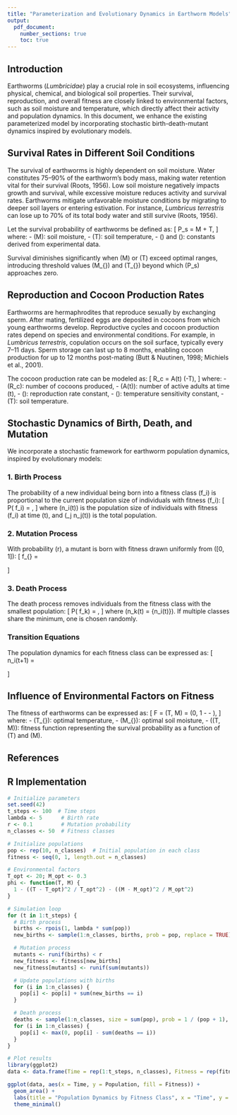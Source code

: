 ```yaml
---
title: "Parameterization and Evolutionary Dynamics in Earthworm Models"
output:
  pdf_document:
    number_sections: true
    toc: true
---
```


## Introduction

Earthworms (*Lumbricidae*) play a crucial role in soil ecosystems, influencing physical, chemical, and biological soil properties. Their survival, reproduction, and overall fitness are closely linked to environmental factors, such as soil moisture and temperature, which directly affect their activity and population dynamics. In this document, we enhance the existing parameterized model by incorporating stochastic birth-death-mutant dynamics inspired by evolutionary models.

## Survival Rates in Different Soil Conditions

The survival of earthworms is highly dependent on soil moisture. Water constitutes 75–90% of the earthworm's body mass, making water retention vital for their survival (Roots, 1956). Low soil moisture negatively impacts growth and survival, while excessive moisture reduces activity and survival rates. Earthworms mitigate unfavorable moisture conditions by migrating to deeper soil layers or entering estivation. For instance, *Lumbricus terrestris* can lose up to 70% of its total body water and still survive (Roots, 1956).

Let the survival probability of earthworms be defined as:
\[
P_s = \alpha \cdot M + \beta \cdot T,
\]
where:
- \(M\): soil moisture,
- \(T\): soil temperature,
- \(\alpha\) and \(\beta\): constants derived from experimental data.

Survival diminishes significantly when \(M\) or \(T\) exceed optimal ranges, introducing threshold values \(M_{\text{crit}}\) and \(T_{\text{crit}}\) beyond which \(P_s\) approaches zero.

## Reproduction and Cocoon Production Rates

Earthworms are hermaphrodites that reproduce sexually by exchanging sperm. After mating, fertilized eggs are deposited in cocoons from which young earthworms develop. Reproductive cycles and cocoon production rates depend on species and environmental conditions. For example, in *Lumbricus terrestris*, copulation occurs on the soil surface, typically every 7–11 days. Sperm storage can last up to 8 months, enabling cocoon production for up to 12 months post-mating (Butt & Nuutinen, 1998; Michiels et al., 2001).

The cocoon production rate can be modeled as:
\[
R_c = \gamma \cdot A(t) \cdot \exp(-\delta \cdot T),
\]
where:
- \(R_c\): number of cocoons produced,
- \(A(t)\): number of active adults at time \(t\),
- \(\gamma\): reproduction rate constant,
- \(\delta\): temperature sensitivity constant,
- \(T\): soil temperature.

## Stochastic Dynamics of Birth, Death, and Mutation

We incorporate a stochastic framework for earthworm population dynamics, inspired by evolutionary models:

### 1. **Birth Process**
The probability of a new individual being born into a fitness class \(f_i\) is proportional to the current population size of individuals with fitness \(f_i\):
\[
P(\text{birth in } f_i) = \frac{n_i(t)}{\sum_j n_j(t)},
\]
where \(n_i(t)\) is the population size of individuals with fitness \(f_i\) at time \(t\), and \(\sum_j n_j(t)\) is the total population.

### 2. **Mutation Process**
With probability \(r\), a mutant is born with fitness drawn uniformly from \([0, 1]\):
\[
f_{\text{new}} = \begin{cases} 
U[0,1], & \text{with probability } r, \\
f_{\text{parent}}, & \text{otherwise}.
\end{cases}
\]

### 3. **Death Process**
The death process removes individuals from the fitness class with the smallest population:
\[
P(\text{death in } f_k) = \frac{1}{n_k(t)},
\]
where \(n_k(t) = \min\{n_i(t)\}\). If multiple classes share the minimum, one is chosen randomly.

### Transition Equations
The population dynamics for each fitness class can be expressed as:
\[
n_i(t+1) = \begin{cases} 
n_i(t) + 1, & \text{if birth occurs in } f_i, \\
n_i(t) - 1, & \text{if death occurs in } f_i, \\
n_i(t), & \text{otherwise}.
\end{cases}
\]

## Influence of Environmental Factors on Fitness

The fitness of earthworms can be expressed as:
\[
F = \phi(T, M) = \max\left(0, 1 - \frac{(T - T_{\text{opt}})^2}{T_{\text{opt}}^2} - \frac{(M - M_{\text{opt}})^2}{M_{\text{opt}}^2}\right),
\]
where:
- \(T_{\text{opt}}\): optimal temperature,
- \(M_{\text{opt}}\): optimal soil moisture,
- \(\phi(T, M)\): fitness function representing the survival probability as a function of \(T\) and \(M\).

## References


## R Implementation

```r
# Initialize parameters
set.seed(42)
t_steps <- 100  # Time steps
lambda <- 5      # Birth rate
r <- 0.1         # Mutation probability
n_classes <- 50  # Fitness classes

# Initialize populations
pop <- rep(10, n_classes)  # Initial population in each class
fitness <- seq(0, 1, length.out = n_classes)

# Environmental factors
T_opt <- 20; M_opt <- 0.3
phi <- function(T, M) {
  1 - ((T - T_opt)^2 / T_opt^2) - ((M - M_opt)^2 / M_opt^2)
}

# Simulation loop
for (t in 1:t_steps) {
  # Birth process
  births <- rpois(1, lambda * sum(pop))
  new_births <- sample(1:n_classes, births, prob = pop, replace = TRUE)

  # Mutation process
  mutants <- runif(births) < r
  new_fitness <- fitness[new_births]
  new_fitness[mutants] <- runif(sum(mutants))

  # Update populations with births
  for (i in 1:n_classes) {
    pop[i] <- pop[i] + sum(new_births == i)
  }

  # Death process
  deaths <- sample(1:n_classes, size = sum(pop), prob = 1 / (pop + 1), replace = TRUE)
  for (i in 1:n_classes) {
    pop[i] <- max(0, pop[i] - sum(deaths == i))
  }
}

# Plot results
library(ggplot2)
data <- data.frame(Time = rep(1:t_steps, n_classes), Fitness = rep(fitness, each = t_steps), Population = as.vector(t(pop)))

ggplot(data, aes(x = Time, y = Population, fill = Fitness)) +
  geom_area() +
  labs(title = "Population Dynamics by Fitness Class", x = "Time", y = "Population") +
  theme_minimal()
```



